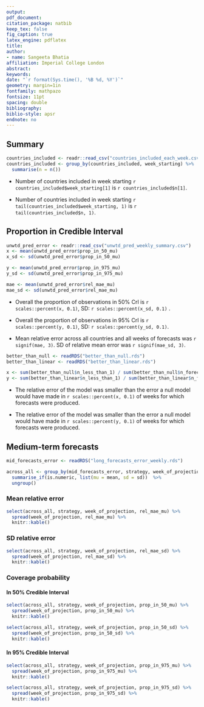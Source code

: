 ```yaml
---
output: 
pdf_document:
citation_package: natbib
keep_tex: false
fig_caption: true
latex_engine: pdflatex
title: 
author:
- name: Sangeeta Bhatia
affiliation: Imperial College London
abstract: 
keywords: 
date: "`r format(Sys.time(), '%B %d, %Y')`"
geometry: margin=1in
fontfamily: mathpazo
fontsize: 11pt
spacing: double
bibliography: 
biblio-style: apsr
endnote: no
---
```


## Summary

```r
countries_included <- readr::read_csv("countries_included_each_week.csv")
countries_included <- group_by(countries_included, week_starting) %>%
  summarise(n = n())
```

- Number of countries included in week starting 
`r countries_included$week_starting[1]` is `r countries_included$n[1]`.

- Number of countries included in week starting 
`r tail(countries_included$week_starting, 1)` is 
`r tail(countries_included$n, 1)`.


## Proportion in Credible Interval

```r
unwtd_pred_error <- readr::read_csv("unwtd_pred_weekly_summary.csv")
x <- mean(unwtd_pred_error$prop_in_50_mu)
x_sd <- sd(unwtd_pred_error$prop_in_50_mu)

y <- mean(unwtd_pred_error$prop_in_975_mu)
y_sd <- sd(unwtd_pred_error$prop_in_975_mu)

mae <- mean(unwtd_pred_error$rel_mae_mu)
mae_sd <- sd(unwtd_pred_error$rel_mae_mu)

```

- Overall the proportion of observations in 50% CrI is
`r scales::percent(x, 0.1)`, SD: `r scales::percent(x_sd, 0.1)` .

- Overall the proportion of observations in 95% CrI is
`r scales::percent(y, 0.1)`, SD: `r scales::percent(y_sd, 0.1)`.

- Mean relative error across all countries and all weeks of 
forecasts was `r signif(mae, 3)`. SD of relative
mean error was `r signif(mae_sd, 3)`.


```r

better_than_null <- readRDS("better_than_null.rds")
better_than_linear <- readRDS("better_than_linear.rds")

x <- sum(better_than_null$n_less_than_1) / sum(better_than_null$n_forecasts)
y <- sum(better_than_linear$n_less_than_1) / sum(better_than_linear$n_forecasts)
```

- The relative error of the model was smaller than the error a null 
model would have made in `r scales::percent(x, 0.1)` of weeks for which forecasts were
produced.

- The relative error of the model was smaller than the error a null 
model would have made in `r scales::percent(y, 0.1)` of weeks for which forecasts were
produced.


## Medium-term forecasts

```r
mid_forecasts_error <- readRDS("long_forecasts_error_weekly.rds")

across_all <- group_by(mid_forecasts_error, strategy, week_of_projection) %>%
  summarise_if(is.numeric, list(mu = mean, sd = sd))  %>%
  ungroup()

```
### Mean relative error

```r
select(across_all, strategy, week_of_projection, rel_mae_mu) %>%
  spread(week_of_projection, rel_mae_mu) %>%
  knitr::kable()

```

### SD relative error

```r
select(across_all, strategy, week_of_projection, rel_mae_sd) %>%
  spread(week_of_projection, rel_mae_sd) %>%
  knitr::kable()

```

### Coverage probability

#### In 50% Credible Interval

```r

select(across_all, strategy, week_of_projection, prop_in_50_mu) %>%
  spread(week_of_projection, prop_in_50_mu) %>%
  knitr::kable()

```

```r

select(across_all, strategy, week_of_projection, prop_in_50_sd) %>%
  spread(week_of_projection, prop_in_50_sd) %>%
  knitr::kable()

```

#### In 95% Credible Interval

```r

select(across_all, strategy, week_of_projection, prop_in_975_mu) %>%
  spread(week_of_projection, prop_in_975_mu) %>%
  knitr::kable()

```

```r

select(across_all, strategy, week_of_projection, prop_in_975_sd) %>%
  spread(week_of_projection, prop_in_975_sd) %>%
  knitr::kable()

```

